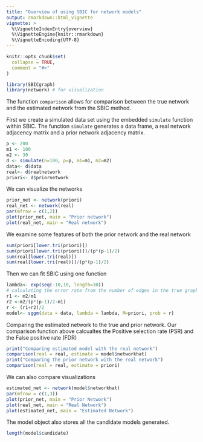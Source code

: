 ```yaml
---
title: "Overview of using SBIC for network models"
output: rmarkdown::html_vignette
vignette: >
  %\VignetteIndexEntry{overview}
  %\VignetteEngine{knitr::rmarkdown}
  %\VignetteEncoding{UTF-8}
---
```


```r
knitr::opts_chunk$set(
  collapse = TRUE,
  comment = "#>"
)
```

```r
library(SBICgraph)
library(network) # for visualization 
```
The function `comparison` allows for comparison between the true network and the estimated network from the SBIC method.  

First we create a simulated data set using the embedded `simulate` function within SBIC. The function `simulate` generates a data frame, a real network adjacency matrix and a prior network adjacency matrix.  
```r
p <- 200
m1 <- 100
m2 <- 30
d <- simulate(n=100, p=p, m1=m1, m2=m2)
data<- d$data
real<- d$realnetwork
priori<- d$priornetwork
```
We can visualize the networks  
```r
prior_net <- network(priori)
real_net <- network(real)
par(mfrow = c(1,2))
plot(prior_net, main = "Prior network")
plot(real_net, main = "Real network")
```

We examine some features of both the prior network and the real network 
```r
sum(priori[lower.tri(priori)])
sum(priori[lower.tri(priori)])/(p*(p-1)/2)
sum(real[lower.tri(real)])
sum(real[lower.tri(real)])/(p*(p-1)/2)
```

Then we can fit SBIC using one function
```r
lambda<- exp(seq(-10,10, length=30))
# calculating the error rate from the number of edges in the true graph and the number of discordant pairs 
r1 <- m2/m1
r2 <-m2/(p*(p-1)/2-m1)
r <- (r1+r2)/2
model<- sggm(data = data, lambda = lambda, M=priori, prob = r)
```
Comparing the estimated network to the true and prior network. Our comparison function above calcualtes the Positive selection rate (PSR) and the False positive rate (FDR)
```r
print("Comparing estimated model with the real network")
comparison(real = real, estimate = model$networkhat)
print("Comparing the prior network with the real network")
comparison(real = real, estimate = priori)
```
We can also compare visualizations 
```r
estimated_net <- network(model$networkhat)
par(mfrow = c(1,3))
plot(prior_net, main = "Prior Network")
plot(real_net, main = "Real Network")
plot(estimated_net, main = "Estimated Network")
```


The model object also stores all the candidate models generated.  
```r
length(model$candidate)
```
